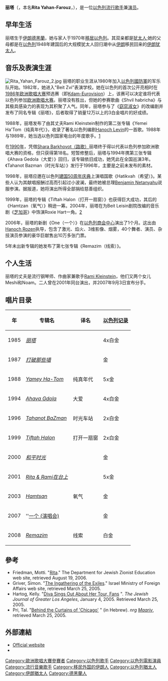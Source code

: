 {{Infobox musical artist
|Img=Rita Yahan Farouz 1.jpg
|Name = Rita
|Background = solo_singer 
|Birth_name = Rita Yahan Farouz
|Born = {{birth date and age|1962|3|24}}
|Died = 
|Origin = [[伊朗|伊朗]][[德黑蘭|德黑蘭]]
|Instrument = 
|Genre = [[Pop_(music)|流行乐]]<br />[[Folk_(music)|民乐]]
|Occupation = 歌手，演员
|Years_active = 1986-present
|Label = [[Helicon_Records|Helicon]], Kna'an
|Associated_acts =
}}

'''丽塔'''（{{lang-he|ריטה}}，本名'''Rita Yahan-Farouz'''，{{bd|1962年|3月24日|}}），是一位[[以色列|以色列]][[流行歌手|流行歌手]]兼[[演员|演员]]。

== 早年生活 ==
丽塔生于[[伊朗|伊朗]][[德黑蘭|德黑蘭]]，她与家人于1970年[[移民|移居]][[以色列|以色列]]。其双亲都是[[犹太人|犹太人]];她的父母都是在[[以色列|以色列]]1948年建国后的大规模犹太人回归潮中从[[伊朗|伊朗]]移民回来的[[伊朗|伊朗]][[犹太人|犹太人]]。

== 音乐及表演生涯 ==
[[File:Rita_Yahan_Farouz_2.jpg|left]]
丽塔的职业生涯从1980年加入[[以色列國防軍|以色列國防軍]]的军乐队开始。1982年，她进入"Beit Zvi"表演学校。她在以色列的首次公开亮相时在[[1986年欧洲歌唱大赛|1986年欧洲歌唱大赛]]预选赛（即[[Kdam-Eurovision|Kdam-Eurovision]]）上，该赛可以决定谁将代表以色列参加[[欧洲歌唱大赛|欧洲歌唱大赛]]。丽塔没有胜出，但她的参赛歌曲《Shvil habricha》与其极具感染力的表现为其积聚了人气。同年，丽塔参与了《[[My_Fair_Lady|窈窕淑女]]》的改编剧并发布了同名专辑《丽塔》，后者取得了销量12万以上的3白金唱片的好成绩。

1988年，丽塔发布了由其丈夫Rami Kleinstein制作的第二张专辑《Yemei Ha'Tom（纯真年代）》，收录了著名以色列编剧[[Hanoch_Levin|Hanoch Levin]]的一首歌。1988年与1989年，她当选以色列国家电台的年度歌手。[https://archive.is/20120529182810/http://webcache.googleusercontent.com/search?q=cache:O-lEZ037Ma0J:www.teev.com/rita/+%22Singer+of+the+Year%22+israel+2003&cd=27&hl=en&ct=clnk&gl=us]

在[[1990年欧洲歌唱大赛|1990年]]，凭借[[Shara_Barkhovot（路歌）|Shara Barkhovot（路歌）]]丽塔终于得以代表以色列参加欧洲歌唱大赛的资格，但只获得第18名。短暂修整后，丽塔与1994年携第三张专辑《Ahava Gedola（大爱）》回归，该专辑依旧成功，她凭此在全国巡演3年。《Tahanot Bazman（时光车站）》发行于1996年，主要是之前未发布的素材。

1998年，丽塔应邀在以色列[[Paamonei_ha'yovel|建国50周年庆典]]上演唱国歌《Hatikvah（希望）》。某些人认为其献唱报酬过高而引起过小波澜，最终她被总理[[Benjamin_Netanyahu|Benjamin Netanyahu]]说服参演。据报道，她将演出所得全部捐给慈善组织。

1999年，丽塔的专辑《Tiftah Halon（打开一扇窗）》也获得巨大成功，其后的《Hamtzan（氧气）》稍逊一筹。2004年，丽塔在为Beit Leisin剧院改编的音乐剧《[[Chicago_(音乐剧)|芝加哥]]》中饰演Roxie Hart一角。[http://www.nrg.co.il/online/5/ART/853/217.html] {{Wayback|url=http://www.nrg.co.il/online/5/ART/853/217.html |date=20100424001434 }}

2006年，丽塔的新剧《One（一个）》在[[Israel_Trade_Fairs_&_Convention_Center|以色列商会中心]]演出了1个月。这出由[[Hanoch_Rozen|Hanoch Rozen]]执导，包含了激光、焰火、3维影像、烟雾，40个舞者、演员、杂技演员参演的豪华巨献售出10万多张门票。

5年未出新专辑的她发布了第七张专辑《Remazim（线索）》。

== 个人生活 ==
丽塔的丈夫是流行钢琴师、作曲家兼歌手[[Rami_Kleinstein|Rami Kleinstein]]，他们又两个女儿Meshi和Noam。二人曾在2001年同台演出，并2007年9月3日宣布分手。

== 唱片目录 ==
{| class="wikitable"
!年!!专辑名!!译名!![[金唱片|以色列记录]]
|-
|1985
|''[[Rita_(Rita's_album)|丽塔]]''
|
|4x白金
|-
|1987
|''[[打破那些墙|打破那些墙]]''
|
|金
|-
|1988
|''[[Yamey_Ha-Tom|Yamey Ha-Tom]]''
|纯真年代
|5x金
|-
|1994
|''[[Ahava_Gdola|Ahava Gdola]]''
|大爱
|4x白金
|-
|1996
|''[[Tahanot_BaZman|Tahanot BaZman]]''
|时光车站
|2x白金
|-
|1999
|''[[Tiftah_Halon|Tiftah Halon]]''
|打开一扇窗
|2x白金
|-
|2000
|''[[Time_for_Peace_(album)|和平时光]]''
|
|金
|-
|2001
|''[[Rita_&_Rami在台上|Rita & Rami在台上]]''
|
|5x金
|-
|2003
|''[[Hamtsan|Hamtsan]]''
|氧气
|金
|-
|2007
|''[[一个_(演唱会)|一个 (演唱会)]]
|
|金
|-
|2008
|''[[Remazim_(Rita's_album)|Remazim]]''
|线索
|白金
|}

== 參考 ==
{{IMDb name|id=1514929}}
{{Reflist}}<!--added under references heading by script-assisted edit-->
* Friedman, Motti. "[https://web.archive.org/web/20061001233705/http://www.jafi.org.il/education/100/people/rita.html Rita]." The Department for Jewish Zionist Education web site, retrieved August 19, 2006.
* Griver, Simon. "[https://web.archive.org/web/20050411153646/http://www.mfa.gov.il/mfa/history/modern%20history/israel%20at%2050/the%20ingathering%20of%20the%20exiles The Ingathering of the Exiles]." Israel Ministry of Foreign Affairs web site, retrieved March 25, 2005.
* Hartog, Kelly. "[http://www.jewishjournal.com/home/preview.php?id=13879 Diva Sings Out About Her Tour, Fans] {{Wayback|url=http://www.jewishjournal.com/home/preview.php?id=13879 |date=20120716221125 }}". ''The Jewish Journal of Greater Los Angeles'', January 4, 2005. Retrieved March 25, 2005.
* Pri, Tal. "[http://www.nrg.co.il/online/5/ART/853/217.html Behind the Curtains of 'Chicago'] {{Wayback|url=http://www.nrg.co.il/online/5/ART/853/217.html |date=20100424001434 }}" (in Hebrew). ''nrg [[Maariv|Maariv]]'', retrieved March 25, 2005.

== 外部連結 ==
* [http://www.rita.co.il Official website]{{Wayback|url=http://www.rita.co.il/ |date=20070524064721 }}
* {{imdb|1514929}}
{{start box}}
{{succession box
|before=[[Gili_&_Galit|Gili & Galit]]
|title=[[歐洲歌唱大賽以色列代表|歐洲歌唱大賽以色列代表]]
|years=[[1990年歐洲歌唱大賽|1990]] |
|after=[[Duo_Datz|Duo Datz]]
}}
{{end box}}
{{Authority control}}
{{DEFAULTSORT:Rita}}
[[Category:歐洲歌唱大賽參賽者|Category:歐洲歌唱大賽參賽者]]
[[Category:以色列歌手|Category:以色列歌手]]
[[Category:以色列電影演員|Category:以色列電影演員]]
[[Category:流行音樂歌手|Category:流行音樂歌手]]
[[Category:移民外国的伊朗人|Category:移民外国的伊朗人]]
[[Category:以色列猶太人|Category:以色列猶太人]]
[[Category:伊朗猶太人|Category:伊朗猶太人]]
[[Category:德黑蘭人|Category:德黑蘭人]]